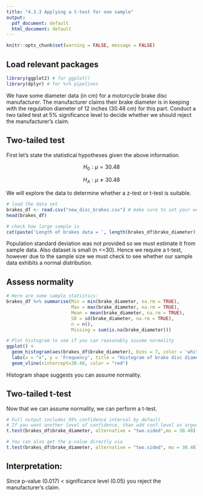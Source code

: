 ---
title: "4.3.3 Applying a t-test for one sample"
output:
  pdf_document: default
  html_document: default
---

```{r setup, include=FALSE}
knitr::opts_chunk$set(warning = FALSE, message = FALSE)
```

## Load relevant packages

```{r}
library(ggplot2) # for ggplot()
library(dplyr) # for %>% pipelines
```

We have some diameter data (in cm) for a motorcycle brake disc manufacturer. The manufacturer claims their brake diameter is in keeping with the regulation diameter of 12 inches (30.48 cm) for this part. Conduct a two tailed test at 5% significance level to decide whether we should reject the manufacturer's claim. 

## Two-tailed test

First let's state the statistical hypotheses given the above information.


$$H_{0} : \mu = 30.48$$

$$H_{A} : \mu \ne 30.48$$

We will explore the data to determine whether a z-test or t-test is suitable.

```{r}
# load the data set
brakes_df <- read.csv("new_disc_brakes.csv") # make sure to set your work directory accordingly
head(brakes_df)
```

```{r}
# check how large sample is
cat(paste('Length of brakes data = ', length(brakes_df$brake_diameter)))
```

Population standard deviation was not provided so we must estimate it from sample data. Also dataset is small (n <=30). Hence we require a t-test, however due to the sample size we must check to see whether our sample data exhibits a normal distribution.

## Assess normality

```{r}
# Here are some sample statistics: 
brakes_df %>% summarise(Min = min(brake_diameter, na.rm = TRUE), 
                        Max = max(brake_diameter, na.rm = TRUE), 
                        Mean = mean(brake_diameter, na.rm = TRUE), 
                        SD = sd(brake_diameter, na.rm = TRUE), 
                        n = n(), 
                        Missing = sum(is.na(brake_diameter))) 
```


```{r fig.width = 7, fig.height = 4}
# Plot histogram to see if you can reasonably assume normality 
ggplot() +
  geom_histogram(aes(brakes_df$brake_diameter), bins = 7, color = 'white', fill = 'steelblue') +
  labs(x = "x", y = 'Frequency', title = "Histogram of brake disc diameter (cm)") + 
  geom_vline(xintercept=30.48, color = "red")
```
Histogram shape suggests you can assume normality.

\newpage

## Two-tailed t-test

Now that we can assume normality, we can perform a t-test.

```{r}
# Full output includes 95% confidence interval by default 
# If you want another level of confidence, than add conf.level as argument 
t.test(brakes_df$brake_diameter, alternative = "two.sided",mu = 30.48) 
```

```{r}
# You can also get the p-value directly via 
t.test(brakes_df$brake_diameter, alternative = "two.sided", mu = 30.48)$p.value 
```

## Interpretation: 

Since p-value (0.017) < significance level (0.05) you reject the manufacturer's claim.
